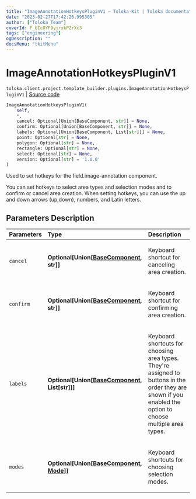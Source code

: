 ```yaml
---
title: "ImageAnnotationHotkeysPluginV1 — Toloka-Kit | Toloka documentation"
date: "2023-02-27T17:42:26.995305"
author: ["Toloka Team"]
coverId: F_bIcOYF9yjrxkPZrXc3
tags: ["engineering"]
ogDescription: ""
docsMenu: "tkitMenu"
---
```


# ImageAnnotationHotkeysPluginV1
`toloka.client.project.template_builder.plugins.ImageAnnotationHotkeysPluginV1` | [Source code](https://github.com/Toloka/toloka-kit/blob/v1.1.4/src/client/project/template_builder/plugins.py#L26)

```python
ImageAnnotationHotkeysPluginV1(
    self,
    *,
    cancel: Optional[Union[BaseComponent, str]] = None,
    confirm: Optional[Union[BaseComponent, str]] = None,
    labels: Optional[Union[BaseComponent, List[str]]] = None,
    point: Optional[str] = None,
    polygon: Optional[str] = None,
    rectangle: Optional[str] = None,
    select: Optional[str] = None,
    version: Optional[str] = '1.0.0'
)
```

Used to set hotkeys for the field.image-annotation component.

You can set hotkeys to select area types and selection modes and to confirm or cancel area creation. When setting
hotkeys, you can use the up and down arrows (up,down), numbers, and Latin letters.

## Parameters Description

| Parameters | Type | Description |
| :----------| :----| :-----------|
`cancel`|**Optional\[Union\[[BaseComponent](/docs/toloka-kit/reference/toloka.client.project.template_builder.base.BaseComponent), str\]\]**|<p>Keyboard shortcut for canceling area creation.</p>
`confirm`|**Optional\[Union\[[BaseComponent](/docs/toloka-kit/reference/toloka.client.project.template_builder.base.BaseComponent), str\]\]**|<p>Keyboard shortcut for confirming area creation.</p>
`labels`|**Optional\[Union\[[BaseComponent](/docs/toloka-kit/reference/toloka.client.project.template_builder.base.BaseComponent), List\[str\]\]\]**|<p>Keyboard shortcuts for choosing area types. They&#x27;re assigned to buttons in the order they are shown if you enabled the option to choose multiple area types.</p>
`modes`|**Optional\[Union\[[BaseComponent](/docs/toloka-kit/reference/toloka.client.project.template_builder.base.BaseComponent), [Mode](/docs/toloka-kit/reference/toloka.client.project.template_builder.plugins.ImageAnnotationHotkeysPluginV1.Mode)\]\]**|<p>Keyboard shortcuts for choosing selection modes.</p>